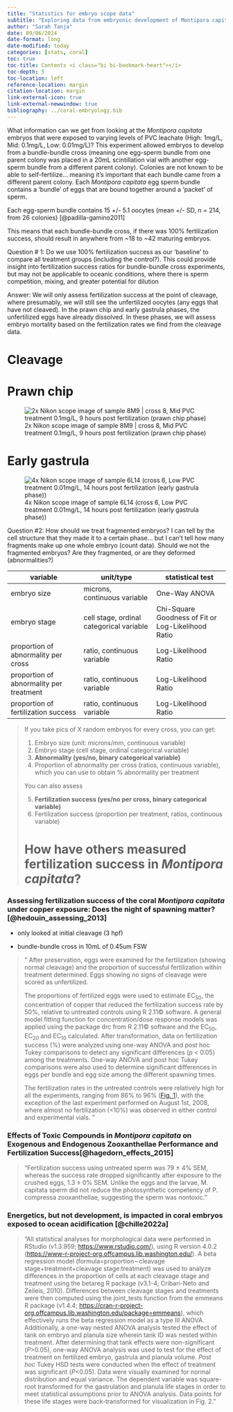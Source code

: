 ```yaml
---
title: "Statistics for embryo scope data"
subtitle: "Exploring data from embryonic development of Montipora capitata rice corals exposed to PVC leachate"
author: "Sarah Tanja"
date: 09/06/2024
date-format: long
date-modified: today
categories: [stats, coral]
toc: true
toc-title: Contents <i class="bi bi-bookmark-heart"></i>
toc-depth: 5
toc-location: left
reference-location: margin
citation-location: margin
link-external-icon: true
link-external-newwindow: true
bibliography: ../coral-embryology.bib
---
```


What information can we get from looking at the *Montipora capitata* embryos that were exposed to varying levels of PVC leachate (High: 1mg/L, Mid: 0.1mg/L, Low: 0.01mg/L)? This experiment allowed embryos to develop from a bundle-bundle cross (meaning one egg-sperm bundle from one parent colony was placed in a 20mL scintillation vial with another egg-sperm bundle from a different parent colony). Colonies are not known to be able to self-fertilize... meaning it's important that each bundle came from a different parent colony. Each *Montipora capitata* egg sperm bundle contains a 'bundle' of eggs that are bound together around a 'packet' of sperm.

Each egg-sperm bundle contains 15 +/- 5.1 oocytes (mean +/- SD, n = 214, from 26 colonies) [@padilla-gamino2011]

::: callout-note
This means that each bundle-bundle cross, if there was 100% fertilization success, should result in anywhere from \~18 to \~42 maturing embryos.

Question \# 1: Do we use 100% fertilization success as our 'baseline' to compare all treatment groups (including the control?). This could provide insight into fertilization success ratios for bundle-bundle cross experiments, but may not be applicable to oceanic conditions, where there is sperm competition, mixing, and greater potential for dilution

Answer: We will only assess fertilization success at the point of cleavage, where presumably, we will still see the unfertilized oocytes (any eggs that have not cleaved). In the prawn chip and early gastrula phases, the unfertilized eggs have already dissolved. In these phases, we will assess embryo mortality based on the fertilization rates we find from the cleavage data.
:::

# Cleavage

# Prawn chip

![2x Nikon scope image of sample 8M9 \| cross 8, Mid PVC treatment 0.1mg/L, 9 hours post fertilization (prawn chip phase)](8M9_stitch_001_crop_r90.png)

# Early gastrula

![4x Nikon scope image of sample 6L14 (cross 6, Low PVC treatment 0.01mg/L, 14 hours post fertilization (early gastrula phase))](6L14_stitch_001.png)

::: callout-note
Question #2: How should we treat fragmented embryos? I can tell by the cell structure that they made it to a certain phase... but I can't tell how many fragments make up one whole embryo (count data). Should we not the fragmented embryos? Are they fragmented, or are they deformed (abnormalities?)
:::

| variable | unit/type | statistical test |
|------------------------|------------------------|------------------------|
| embryo size | microns, continuous variable | One-Way ANOVA |
| embryo stage | cell stage, ordinal categorical variable | Chi-Square Goodness of Fit or Log-Likelihood Ratio |
| proportion of abnormality per cross | ratio, continuous variable | Log-Likelihood Ratio |
| proportion of abnormality per treatment | ratio, continuous variable | Log-Likelihood Ratio |
| proportion of fertilization success | ratio, continuous variable | Log-Likelihood Ratio |

> If you take pics of X random embryos for every cross, you can get:
>
> 1.  Embryo size (unit: microns/mm, continuous variable)
> 2.  Embryo stage (cell stage, ordinal categorical variable)
> 3.  **Abnormality (yes/no, binary categorical variable)**
> 4.  Proportion of abnormality per cross (ratios, continuous variable), which you can use to obtain % abnormality per treatment
>
> You can also assess
>
> 5.  **Fertilization success (yes/no per cross, binary categorical variable)**
> 6.  Fertilization success (proportion per treatment, ratios, continuous variable)
>
> # How have others measured fertilization success in *Montipora capitata*?

### Assessing fertilization success of the coral *Montipora capitata* under copper exposure: Does the night of spawning matter?[@hedouin_assessing_2013]

-   only looked at initial cleavage (3 hpf)

-   bundle-bundle cross in 10mL of 0.45um FSW

> " After preservation, eggs were examined for the fertilization (showing normal cleavage) and the proportion of successful fertilization within treatment determined. Eggs showing no signs of cleavage were scored as unfertilized. 
>
> The proportions of fertilized eggs were used to estimate EC~50~, the concentration of copper that reduced the fertilization success rate by 50%, relative to untreated controls using R 2.11© software. A general model fitting function for concentration/dose response models was applied using the package drc from R 2.11© software and the EC~50~, EC~20~ and EC~10~ calculated. After transformation, data on fertilization success (%) were analyzed using one-way ANOVA and post hoc Tukey comparisons to detect any significant differences (*p* \< 0.05) among the treatments. One-way ANOVA and post hoc Tukey comparisons were also used to determine significant differences in eggs per bundle and egg size among the different spawning times.
>
> The fertilization rates in the untreated controls were relatively high for all the experiments, ranging from 86% to 96% ([Fig. 1](#f0005)), with the exception of the last experiment performed on August 1st, 2008, where almost no fertilization (\<10%) was observed in either control and experimental vials. "

### **Effects of Toxic Compounds in *Montipora capitata* on Exogenous and Endogenous Zooxanthellae Performance and Fertilization Success**[@hagedorn_effects_2015]

> "Fertilization success using untreated sperm was 79 ± 4% SEM, whereas the success rate dropped significantly after exposure to the crushed eggs, 1.3 ± 0% SEM. Unlike the eggs and the larvae, M. capitata sperm did not reduce the photosynthetic competency of P. compressa zooxanthellae, suggesting the sperm was nontoxic."

### **Energetics, but not development, is impacted in coral embryos exposed to ocean acidification** [@chille2022a]

> "All statistical analyses for morphological data were performed in RStudio (v1.3.959; <https://www.rstudio.com/>), using R version 4.0.2 (<https://www-r-project-org.offcampus.lib.washington.edu/>). A beta regression model (formula=proportion∼cleavage stage+treatment+cleavage stage:treatment) was used to analyze differences in the proportion of cells at each cleavage stage and treatment using the betareg R package (v3.1-4; Cribari-Neto and Zeileis, 2010). Differences between cleavage stages and treatments were then computed using the joint_tests function from the emmeans R package (v1.4.4; <https://cran-r-project-org.offcampus.lib.washington.edu/package=emmeans>), which effectively runs the beta regression model as a type III ANOVA. Additionally, a one-way nested ANOVA analysis tested the effect of tank on embryo and planula size wherein tank ID was nested within treatment. After determining that tank effects were non-significant (*P*\>0.05), one-way ANOVA analysis was used to test for the effect of treatment on fertilized embryo, gastrula and planula volume. *Post hoc* Tukey HSD tests were conducted when the effect of treatment was significant (*P*\<0.05). Data were visually examined for normal distribution and equal variance. The dependent variable was square-root transformed for the gastrulation and planula life stages in order to meet statistical assumptions prior to ANOVA analysis. Data points for these life stages were back-transformed for visualization in Fig. 2."
